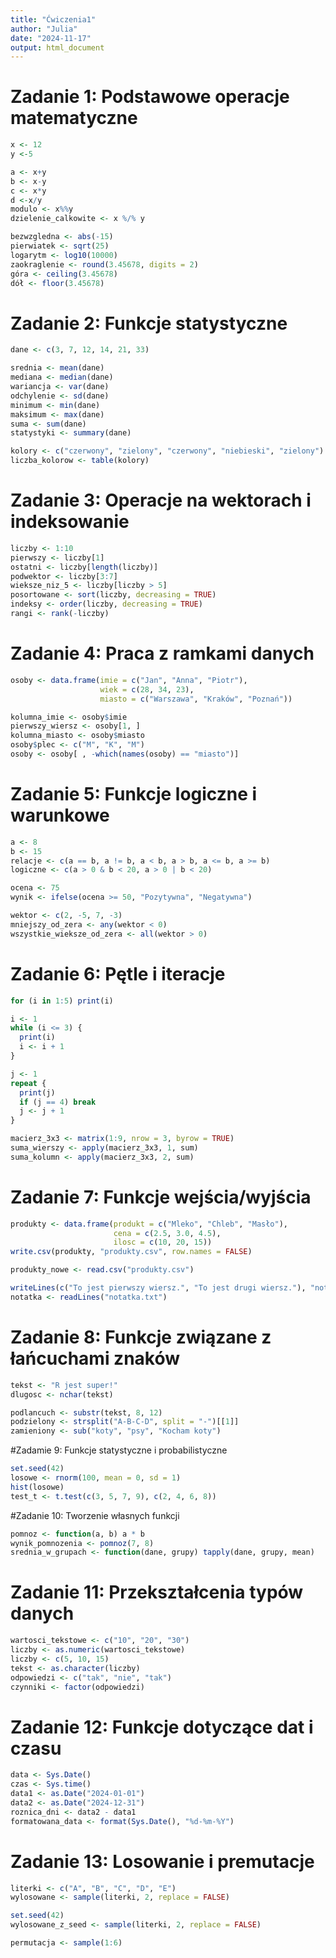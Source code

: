 ---
title: "Ćwiczenia1"
author: "Julia"
date: "2024-11-17"
output: html_document
---
# Zadanie 1: Podstawowe operacje matematyczne
```{r}
x <- 12
y <-5
```

```{r}
a <- x+y
b <- x-y
c <- x*y
d <-x/y
modulo <- x%%y
dzielenie_calkowite <- x %/% y
```

```{r}
bezwzgledna <- abs(-15)
pierwiatek <- sqrt(25)
logarytm <- log10(10000)
zaokraglenie <- round(3.45678, digits = 2)
góra <- ceiling(3.45678)
dół <- floor(3.45678)
```

# Zadanie 2: Funkcje statystyczne
```{r}
dane <- c(3, 7, 12, 14, 21, 33)
```

```{r}
srednia <- mean(dane)
mediana <- median(dane)
wariancja <- var(dane)
odchylenie <- sd(dane)
minimum <- min(dane)
maksimum <- max(dane)
suma <- sum(dane)
statystyki <- summary(dane)
```

```{r}
kolory <- c("czerwony", "zielony", "czerwony", "niebieski", "zielony")
liczba_kolorow <- table(kolory)
```

# Zadanie 3: Operacje na wektorach i indeksowanie
```{r}
liczby <- 1:10
pierwszy <- liczby[1]
ostatni <- liczby[length(liczby)]
podwektor <- liczby[3:7]
wieksze_niz_5 <- liczby[liczby > 5]
posortowane <- sort(liczby, decreasing = TRUE)
indeksy <- order(liczby, decreasing = TRUE)
rangi <- rank(-liczby)
```

# Zadanie 4: Praca z ramkami danych
```{r}
osoby <- data.frame(imie = c("Jan", "Anna", "Piotr"),
                    wiek = c(28, 34, 23),
                    miasto = c("Warszawa", "Kraków", "Poznań"))
```


```{r}
kolumna_imie <- osoby$imie
pierwszy_wiersz <- osoby[1, ]
kolumna_miasto <- osoby$miasto
osoby$plec <- c("M", "K", "M")
osoby <- osoby[ , -which(names(osoby) == "miasto")]
```

# Zadanie 5: Funkcje logiczne i warunkowe
```{r}
a <- 8
b <- 15
relacje <- c(a == b, a != b, a < b, a > b, a <= b, a >= b)
logiczne <- c(a > 0 & b < 20, a > 0 | b < 20)
```

```{r}
ocena <- 75
wynik <- ifelse(ocena >= 50, "Pozytywna", "Negatywna")
```

```{r}
wektor <- c(2, -5, 7, -3)
mniejszy_od_zera <- any(wektor < 0)
wszystkie_wieksze_od_zera <- all(wektor > 0)
```

# Zadanie 6: Pętle i iteracje 
```{r}
for (i in 1:5) print(i)

i <- 1
while (i <= 3) {
  print(i)
  i <- i + 1
}
```


```{r}
j <- 1
repeat {
  print(j)
  if (j == 4) break
  j <- j + 1
}
```

```{r}
macierz_3x3 <- matrix(1:9, nrow = 3, byrow = TRUE)
suma_wierszy <- apply(macierz_3x3, 1, sum)
suma_kolumn <- apply(macierz_3x3, 2, sum)
```

# Zadanie 7: Funkcje wejścia/wyjścia
```{r}
produkty <- data.frame(produkt = c("Mleko", "Chleb", "Masło"),
                       cena = c(2.5, 3.0, 4.5),
                       ilosc = c(10, 20, 15))
write.csv(produkty, "produkty.csv", row.names = FALSE)

produkty_nowe <- read.csv("produkty.csv")

writeLines(c("To jest pierwszy wiersz.", "To jest drugi wiersz."), "notatka.txt")
notatka <- readLines("notatka.txt")
```

# Zadanie 8: Funkcje związane z łańcuchami znaków
```{r}
tekst <- "R jest super!"
dlugosc <- nchar(tekst)
```

```{r}
podlancuch <- substr(tekst, 8, 12)
podzielony <- strsplit("A-B-C-D", split = "-")[[1]]
zamieniony <- sub("koty", "psy", "Kocham koty")
```

#Zadamie 9: Funkcje statystyczne i probabilistyczne
```{r}
set.seed(42)
losowe <- rnorm(100, mean = 0, sd = 1)
hist(losowe)
test_t <- t.test(c(3, 5, 7, 9), c(2, 4, 6, 8))
```

#Zadanie 10: Tworzenie własnych funkcji
```{r}
pomnoz <- function(a, b) a * b
wynik_pomnozenia <- pomnoz(7, 8)
srednia_w_grupach <- function(dane, grupy) tapply(dane, grupy, mean)
```

# Zadanie 11: Przekształcenia typów danych
```{r}
wartosci_tekstowe <- c("10", "20", "30")
liczby <- as.numeric(wartosci_tekstowe)
liczby <- c(5, 10, 15)
tekst <- as.character(liczby)
odpowiedzi <- c("tak", "nie", "tak")
czynniki <- factor(odpowiedzi)
```

# Zadanie 12: Funkcje dotyczące dat i czasu
```{r}
data <- Sys.Date()
czas <- Sys.time()
data1 <- as.Date("2024-01-01")
data2 <- as.Date("2024-12-31")
roznica_dni <- data2 - data1
formatowana_data <- format(Sys.Date(), "%d-%m-%Y")
```

# Zadanie 13: Losowanie i premutacje 
```{r}
literki <- c("A", "B", "C", "D", "E")
wylosowane <- sample(literki, 2, replace = FALSE)

set.seed(42)
wylosowane_z_seed <- sample(literki, 2, replace = FALSE)

permutacja <- sample(1:6)
```


